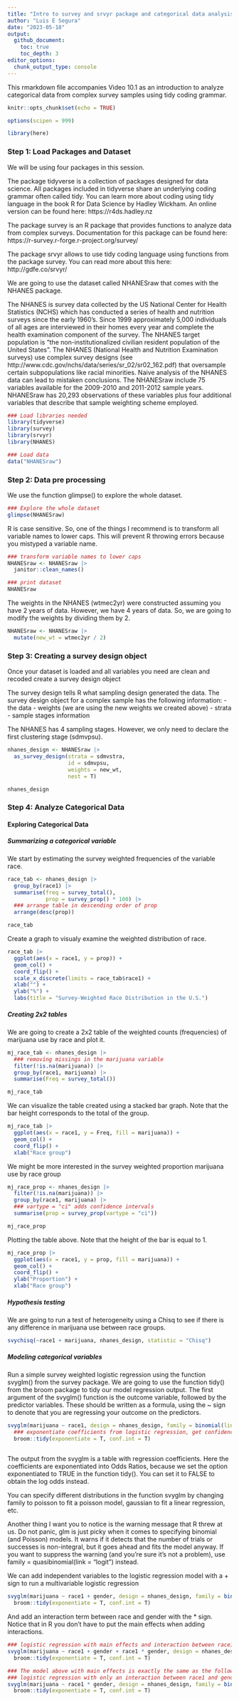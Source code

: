 ```yaml
---
title: "Intro to survey and srvyr package and categorical data analysis in tidy R"
author: "Luis E Segura"
date: "2023-05-18"
output: 
  github_document:
    toc: true
    toc_depth: 3
editor_options: 
  chunk_output_type: console
---
```


This rmarkdown file accompanies Video 10.1 as an introduction to analyze categorical data from complex survey samples using tidy coding grammar.

```r
knitr::opts_chunk$set(echo = TRUE)

options(scipen = 999)

library(here)
```

### Step 1: Load Packages and Dataset
We will be using four packages in this session. 

The package tidyverse is a collection of packages designed for data science. All packages included in tidyverse share an underlying coding grammar often called tidy. You can learn more about coding using tidy language in the book R for Data Science by Hadley Wickham. An online version can be found here: https://r4ds.hadley.nz

The package survey is an R package that provides functions to analyze data from complex surveys. Documentation for this package can be found here: https://r-survey.r-forge.r-project.org/survey/

The package srvyr allows to use tidy coding language using functions from the package survey. You can read more about this here: http://gdfe.co/srvyr/ 

We are going to use the dataset called NHANESraw that comes with the NHANES package. 

The NHANES is survey data collected by the US National Center for Health Statistics (NCHS) which has conducted a series of health and nutrition surveys since the early 1960’s. Since 1999 approximately 5,000 individuals of all ages are interviewed in their homes every year and complete the health examination component of the survey. The NHANES target population is "the non-institutionalized civilian resident population of the United States". The NHANES (National Health and Nutrition Examination surveys) use complex survey designs (see http://www.cdc.gov/nchs/data/series/sr_02/sr02_162.pdf) that oversample certain subpopulations like racial minorities. Naive analysis of the NHANES data can lead to mistaken conclusions. 
The NHANESraw include 75 variables available for the 2009-2010 and 2011-2012 sample years. NHANESraw has 20,293 observations of these variables plus four additional variables that describe that sample weighting scheme employed.

```r
### Load libraries needed
library(tidyverse)
library(survey)
library(srvyr)
library(NHANES)

### Load data
data("NHANESraw")
```

### Step 2: Data pre processing
We use the function glimpse() to explore the whole dataset. 

```r
### Explore the whole dataset
glimpse(NHANESraw)

```

R is case sensitive. So, one of the things I recommend is to transform all variable names to lower caps. This will prevent R throwing errors because you mistyped a variable name.

```r
### transform variable names to lower caps
NHANESraw <- NHANESraw |>
  janitor::clean_names()

### print dataset
NHANESraw

```

The weights in the NHANES (wtmec2yr) were constructed assuming you have 2 years of data. However, we have 4 years of data. So, we are going to modify the weights by dividing them by 2.

```r
NHANESraw <- NHANESraw |> 
  mutate(new_wt = wtmec2yr / 2)

```

### Step 3: Creating a survey design object 

Once your dataset is loaded and all variables you need are clean and recoded create a survey design object

The survey design tells R what sampling design generated the data.
The survey design object for a complex sample has the following information:
- the data
- weights (we are using the new weights we created above) 
- strata
- sample stages information

The NHANES has 4 sampling stages. However, we only need to declare the first clustering stage (sdmvpsu).

```r
nhanes_design <- NHANESraw |> 
  as_survey_design(strata = sdmvstra, 
                   id = sdmvpsu, 
                   weights = new_wt, 
                   nest = T)

nhanes_design

```

### Step 4: Analyze Categorical Data

#### Exploring Categorical Data
##### Summarizing a categorical variable

We start by estimating the survey weighted frequencies of the variable race.
```r
race_tab <- nhanes_design |> 
  group_by(race1) |>
  summarise(freq = survey_total(), 
            prop = survey_prop() * 100) |>
  ### arrange table in descending order of prop
  arrange(desc(prop))

race_tab
```

Create a graph to visualy examine the weighted distribution of race.
```r
race_tab |>
  ggplot(aes(x = race1, y = prop)) + 
  geom_col() + 
  coord_flip() +
  scale_x_discrete(limits = race_tab$race1) + 
  xlab("") +
  ylab("%") +
  labs(title = "Survey-Weighted Race Distribution in the U.S.")
```


##### Creating 2x2 tables
We are going to create a 2x2 table of the weighted counts (frequencies) of marijuana use by race and plot it.
```r
mj_race_tab <- nhanes_design |>
  ### removing missings in the marijuana variable
  filter(!is.na(marijuana)) |>
  group_by(race1, marijuana) |>
  summarise(Freq = survey_total())

mj_race_tab
```

We can visualize the table created using a stacked bar graph. Note that the bar height corresponds to the total of the group.
```r
mj_race_tab |> 
  ggplot(aes(x = race1, y = Freq, fill = marijuana)) +
  geom_col() + 
  coord_flip() + 
  xlab("Race group")
```

We might be more interested in the survey weighted proportion marijuana use by race group
```r
mj_race_prop <- nhanes_design |>
  filter(!is.na(marijuana)) |>
  group_by(race1, marijuana) |>
  ### vartype = "ci" adds confidence intervals
  summarise(prop = survey_prop(vartype = "ci"))

mj_race_prop
```

Plotting the table above. Note that the height of the bar is equal to 1.
```r
mj_race_prop |> 
  ggplot(aes(x = race1, y = prop, fill = marijuana)) + 
  geom_col() + 
  coord_flip() +
  ylab("Proportion") + 
  xlab("Race group")

```

##### Hypothesis testing
We are going to run a test of heterogeneity using a Chisq to see if there is any difference in marijuana use between race groups.
```r
svychisq(~race1 + marijuana, nhanes_design, statistic = "Chisq")

```

##### Modeling categorical variables 
Run a simple survey weighted logistic regression using the function svyglm() from the survey package. We are going to use the function tidy() from the broom package to tidy our model regression output. The first argument of the svyglm() function is the outcome variable, followed by the predictor variables. These should be written as a formula, using the ~ sign to denote that you are regressing your outcome on the predictors.

```r
svyglm(marijuana ~ race1, design = nhanes_design, family = binomial(link = "logit")) |>
  ### exponentiate coefficients from logistic regression, get confidence intervals
  broom::tidy(exponentiate = T, conf.int = T)
  
```

The output from the svyglm is a table with regression coefficients. Here the coefficients are exponentiated into Odds Ratios, because we set the option exponentiated to TRUE in the function tidy(). You can set it to FALSE to obtain the log odds instead. 

You can specify different distributions in the function svyglm by changing family to poisson to fit a poisson model, gaussian to fit a linear regression, etc. 

Another thing I want you to notice is the warning message that R threw at us. Do not panic, glm is just picky when it comes to specifying binomial (and Poisson) models. It warns if it detects that the number of trials or successes is non-integral, but it goes ahead and fits the model anyway. If you want to suppress the warning (and you're sure it's not a problem), use family = quasibinomial(link = "logit") instead.

We can add independent variables to the logistic regression model with a + sign to run a multivariable logistic regression
```r
svyglm(marijuana ~ race1 + gender, design = nhanes_design, family = binomial(link = "logit")) |>
  broom::tidy(exponentiate = T, conf.int = T)
```

And add an interaction term between race and gender with the * sign. Notice that in R you don't have to put the main effects when adding interactions.
```r
### logistic regression with main effects and interaction between race1 and gender (race1 * gender)
svyglm(marijuana ~ race1 + gender + race1 * gender, design = nhanes_design, family = binomial(link = "logit")) |>
  broom::tidy(exponentiate = T, conf.int = T)

### The model above with main effects is exactly the same as the following model with just the interaction term (without the main effects)
### logistic regression with only an interaction between race1 and gender (race1 * gender)
svyglm(marijuana ~ race1 * gender, design = nhanes_design, family = binomial(link = "logit")) |>
  broom::tidy(exponentiate = T, conf.int = T)
```